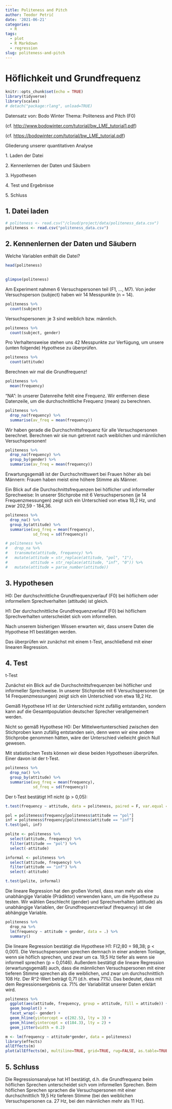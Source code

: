 ```yaml
---
title: Politeness and Pitch
author: Teodor Petrič
date: '2021-06-21'
categories:
  - R
tags:
  - plot
  - R Markdown
  - regression
slug: politeness-and-pitch
---
```



# Höflichkeit und Grundfrequenz 

```r
knitr::opts_chunk$set(echo = TRUE)
library(tidyverse)
library(scales)
# detach("package:rlang", unload=TRUE)
```

Datensatz von: Bodo Winter Thema: Politeness and Pitch (F0)

(cf. <http://www.bodowinter.com/tutorial/bw_LME_tutorial1.pdf>)

(cf. <https://bodowinter.com/tutorial/bw_LME_tutorial.pdf>)

Gliederung unserer quantitativen Analyse

1\. Laden der Datei

2\. Kennenlernen der Daten und Säubern

3\. Hypothesen

4\. Test und Ergebnisse

5\. Schluss

## 1. Datei laden

```r
# politeness <- read.csv("/cloud/project/data/politeness_data.csv")
politeness <- read.csv("politeness_data.csv")

```

## 2. Kennenlernen der Daten und Säubern

Welche Variablen enthält die Datei?

```r
head(politeness)
  
```

```r
glimpse(politeness)
```

Am Experiment nahmen 6 Versuchspersonen teil (F1, ..., M7). Von jeder
Versuchsperson (subject) haben wir 14 Messpunkte (n = 14).

```r
politeness %>% 
  count(subject)
```

Versuchspersonen: je 3 sind weiblich bzw. männlich.

```r
politeness %>% 
  count(subject, gender)
```

Pro Verhaltensweise stehen uns 42 Messpunkte zur Verfügung, um unsere (unten
folgende) Hypothese zu überprüfen.

```r
politeness %>% 
  count(attitude)
```

Berechnen wir mal die Grundfrequenz!

```r
politeness %>% 
  mean(frequency)
```

"NA": In unserer Datenreihe fehlt eine Frequenz. Wir entfernen diese Datenzeile,
um die durchschnittliche Frequenz (mean) zu berechnen.

```r
politeness %>% 
  drop_na(frequency) %>%
  summarise(av_freq = mean(frequency))
```

Wir haben gerade die Durchschnittsfrequenz für alle Versuchspersonen berechnet.
Berechnen wir sie nun getrennt nach weiblichen und männlichen Versuchspersonen!

```r
politeness %>% 
  drop_na(frequency) %>%
  group_by(gender) %>% 
  summarise(av_freq = mean(frequency))
```

Erwartungsgemäß ist der Durchschnittswert bei Frauen höher als bei Männern:
Frauen haben meist eine höhere Stimme als Männer.

Ein Blick auf die Durchschnittsfrequenzen bei höflicher und informeller
Sprechweise: In unserer Stichprobe mit 6 Versuchspersonen (je 14
Frequenzmessungen) zeigt sich ein Unterschied von etwa 18,2 Hz, und zwar 202,59
- 184,36.

```r
politeness %>% 
  drop_na() %>% 
  group_by(attitude) %>% 
  summarise(avg_freq = mean(frequency),
            sd_freq = sd(frequency))

```

```r
# politeness %>% 
#   drop_na %>% 
#   transmute(attitude, frequency) %>% 
#   mutate(attitude = str_replace(attitude, "pol", "1"),
#          attitude = str_replace(attitude, "inf", "0")) %>% 
#   mutate(attitude = parse_number(attitude))

```

## 3. Hypothesen

H0: Der durchschnittliche Grundfrequenzverlauf (F0) bei höflichem oder
informellem Sprechverhalten (attitude) ist gleich.

H1: Der durchschnittliche Grundfrequenzverlauf (F0) bei höflichem
Sprechverhalten unterscheidet sich vom informellen.

Nach unserem bisherigen Wissen erwarten wir, dass unsere Daten die Hypothese H1
bestätigen werden.

Das überprüfen wir zunächst mit einem t-Test, anschließend mit einer linearen
Regression.

## 4. Test

t-Test

Zunächst ein Blick auf die Durchschnittsfrequenzen bei höflicher und informeller
Sprechweise. In unserer Stichprobe mit 6 Versuchspersonen (je 14
Frequenzmessungen) zeigt sich ein Unterschied von etwa 18,2 Hz.

Gemäß Hypothese H1 ist der Unterschied nicht zufällig entstanden, sondern kann
auf die Gesamtpopulation deutscher Sprecher verallgemeinert werden.

Nicht so gemäß Hypothese H0: Der Mittelwertunterschied zwischen den Stichproben
kann zufällig entstanden sein, denn wenn wir eine andere Stichprobe genommen
hätten, wäre der Unterschied vielleicht gleich Null gewesen.

Mit statistischen Tests können wir diese beiden Hypothesen überprüfen. Einer
davon ist der t-Test.

```r
politeness %>% 
  drop_na() %>% 
  group_by(attitude) %>% 
  summarise(avg_freq = mean(frequency),
            sd_freq = sd(frequency))

```

Der t-Test bestätigt H1 nicht (p \> 0,05):

```r
t.test(frequency ~ attitude, data = politeness, paired = F, var.equal = T)

```

```r
pol = politeness$frequency[politeness$attitude == "pol"]
inf = politeness$frequency[politeness$attitude == "inf"]
t.test(pol, inf)

```

```r
polite <- politeness %>% 
  select(attitude, frequency) %>% 
  filter(attitude == "pol") %>% 
  select(-attitude)

informal <- politeness %>% 
  select(attitude, frequency) %>% 
  filter(attitude == "inf") %>% 
  select(-attitude)

t.test(polite, informal)

```

Die lineare Regression hat den großen Vorteil, dass man mehr als eine
unabhängige Variable (Prädiktor) verwenden kann, um die Hypothese zu testen. Wir
wählen Geschlecht (gender) und Sprechverhalten (attitude) als unabhängige
Variablen, der Grundfrequenzverlauf (frequency) ist die abhängige Variable.

```r
politeness %>% 
  drop_na %>% 
  lm(frequency ~ attitude + gender, data = .) %>% 
  summary()
```

Die lineare Regression bestätigt die Hypothese H1: F(2;80 = 98,38; p \< 0,001).
Die Versuchspersonen sprechen demnach in einer anderen Tonlage, wenn sie höflich
sprechen, und zwar um ca. 19,5 Hz tiefer als wenn sie informell sprechen (p =
0,0146). Außerdem bestätigt die lineare Regression (erwartungsgemäß) auch, dass
die männlichen Versuchspersonen mit einer tieferen Stimme sprechen als die
weiblichen, und zwar um durchschnittlich 108 Hz. Der R\^2-Wert beträgt 0,71
(d.h. etwa 71%). Das bedeutet, dass mit dem Regressionsergebnis ca. 71% der
Variabilität unserer Daten erklärt wird.

```r
politeness %>% 
  ggplot(aes(attitude, frequency, group = attitude, fill = attitude)) +
  geom_boxplot() +
  facet_wrap(~ gender) +
  geom_hline(yintercept = c(202.5), lty = 3) +
  geom_hline(yintercept = c(184.3), lty = 2) +
  geom_jitter(width = 0.2)

```

```r
m <- lm(frequency ~ attitude*gender, data = politeness)
library(effects)
allEffects(m)
plot(allEffects(m), multiline=TRUE, grid=TRUE, rug=FALSE, as.table=TRUE)

```

## 5. Schluss

Die Regressionsanalyse hat H1 bestätigt, d.h. die Grundfrequenz beim höflichen
Sprechen unterscheidet sich vom informellen Sprechen. Beim höflichen Sprechen
sprachen die Versuchspersonen mit einer durchschnittlich 19,5 Hz tieferen Stimme
(bei den weiblichen Versuchspersonen ca. 27 Hz, bei den männlichen mehr als 11
Hz).
